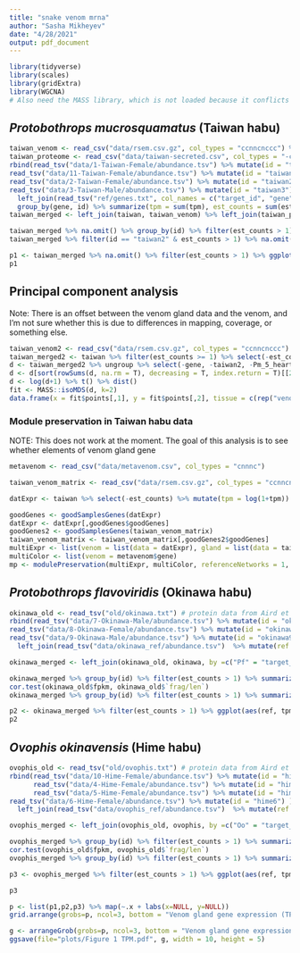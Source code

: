 ```yaml
---
title: "snake venom mrna"
author: "Sasha Mikheyev"
date: "4/28/2021"
output: pdf_document
---
```


```r
library(tidyverse)
library(scales)
library(gridExtra)
library(WGCNA)
# Also need the MASS library, which is not loaded because it conflicts with select
```

## *Protobothrops mucrosquamatus* (Taiwan habu)

```r
taiwan_venom <- read_csv("data/rsem.csv.gz", col_types = "ccnncnccc") %>% filter(tissue == "venom gland") %>% group_by(gene) %>% summarize(ref = mean(tpm))
taiwan_proteome <- read_csv("data/taiwan-secreted.csv", col_types = "-cc", col_names = c("gene", "type"))
rbind(read_tsv("data/1-Taiwan-Female/abundance.tsv") %>% mutate(id = "taiwan1"),
read_tsv("data/11-Taiwan-Female/abundance.tsv") %>% mutate(id = "taiwan11"),
read_tsv("data/2-Taiwan-Female/abundance.tsv") %>% mutate(id = "taiwan2"),
read_tsv("data/3-Taiwan-Male/abundance.tsv") %>% mutate(id = "taiwan3")) %>%
  left_join(read_tsv("ref/genes.txt", col_names = c("target_id", "gene"), col_types = "cc")) %>% na.omit() %>%
  group_by(gene, id) %>% summarize(tpm = sum(tpm), est_counts = sum(est_counts)) -> taiwan
taiwan_merged <- left_join(taiwan, taiwan_venom) %>% left_join(taiwan_proteome) 

taiwan_merged %>% na.omit() %>% group_by(id) %>% filter(est_counts > 1) %>% summarize(cor = cor(tpm, ref), method = "s")
taiwan_merged %>% filter(id == "taiwan2" & est_counts > 1) %>% na.omit() # taiwan2 library doesn't work well

p1 <- taiwan_merged %>% na.omit() %>% filter(est_counts > 1) %>% ggplot(aes(ref, tpm, color = id)) + geom_line(aes(group = gene), color = "grey") + geom_point() + scale_y_log10(labels=trans_format('log10',math_format(10^.x))) +scale_x_log10(labels=trans_format('log10',math_format(10^.x))) + theme_bw() + xlab("Venom gland gene expression (TPM)") + ylab("Venom mRNA level (TPM)") + guides(color = F) + ggtitle("Protobothrops mucrosquamatus") + theme(plot.title = element_text(face = "italic"))
p1
```

## Principal component analysis
Note: There is an offset between the venom gland data and the venom, and I'm not sure whether this is due to differences in mapping, coverage, or something else.
```r
taiwan_venom2 <- read_csv("data/rsem.csv.gz", col_types = "ccnncnccc") %>% select(library, gene, tpm) %>% pivot_wider(names_from = library, values_from = tpm)
taiwan_merged2 <- taiwan %>% filter(est_counts >= 1) %>% select(-est_counts) %>% pivot_wider(names_from = id, values_from= tpm) %>% left_join(taiwan_venom2)
d <- taiwan_merged2 %>% ungroup %>% select(-gene, -taiwan2, -Pm_5_heart) 
d <- d[sort(rowSums(d, na.rm = T), decreasing = T, index.return = T)[[2]][1:2000],]
d <- log(d+1) %>% t() %>% dist()
fit <- MASS::isoMDS(d, k=2)
data.frame(x = fit$points[,1], y = fit$points[,2], tissue = c(rep("venom",3), rep("heart",4), rep("kidney",5), rep("liver", 5), rep("venom gland", 30)) ) %>% ggplot(aes(x,y,color = tissue)) + geom_point() + theme_bw()
```

### Module preservation in Taiwan habu data
NOTE: This does not work at the moment.
The goal of this analysis is to see whether elements of venom gland gene 
```r
metavenom <- read_csv("data/metavenom.csv", col_types = "cnnnc")

taiwan_venom_matrix <- read_csv("data/rsem.csv.gz", col_types = "ccnncnccc") %>% filter(tissue == "venom gland") %>% mutate(tpm = log(1+tpm)) %>% select(library, gene, tpm) %>% pivot_wider(names_from = gene, values_from = tpm) %>% select(-library)

datExpr <- taiwan %>% select(-est_counts) %>% mutate(tpm = log(1+tpm)) %>% pivot_wider(names_from = gene, values_from = tpm) %>% select(-id)

goodGenes <- goodSamplesGenes(datExpr)
datExpr <- datExpr[,goodGenes$goodGenes]
goodGenes2 <- goodSamplesGenes(taiwan_venom_matrix)
taiwan_venom_matrix <- taiwan_venom_matrix[,goodGenes2$goodGenes]
multiExpr <- list(venom = list(data = datExpr), gland = list(data = taiwan_venom_matrix))
multiColor <- list(venom = metavenom$gene)
mp <- modulePreservation(multiExpr, multiColor, referenceNetworks = 1, nPermutations = 200, randomSeed = 1, quickCor = 0, verbose = 3)
```

## *Protobothrops flavoviridis* (Okinawa habu)

```r
okinawa_old <- read_tsv("old/okinawa.txt") # protein data from Aird et al.
rbind(read_tsv("data/7-Okinawa-Male/abundance.tsv") %>% mutate(id = "okinawa7"),
read_tsv("data/8-Okinawa-Female/abundance.tsv") %>% mutate(id = "okinawa8"),
read_tsv("data/9-Okinawa-Male/abundance.tsv") %>% mutate(id = "okinawa9") ) %>% 
  left_join(read_tsv("data/okinawa_ref/abundance.tsv")  %>% mutate(ref = tpm) %>% select(ref, target_id), by = c("target_id")) -> okinawa

okinawa_merged <- left_join(okinawa_old, okinawa, by =c("Pf" = "target_id"))

okinawa_merged %>% group_by(id) %>% filter(est_counts > 1) %>% summarize(cor = cor(tpm, ref), method = "s")
cor.test(okinawa_old$fpkm, okinawa_old$`frag/len`)
okinawa_merged %>% group_by(id) %>% filter(est_counts > 1) %>% summarize(cor = cor(tpm, `frag/len`), method = "s")

p2 <- okinawa_merged %>% filter(est_counts > 1) %>% ggplot(aes(ref, tpm, color = id)) + geom_line(aes(group = Pf), color = "grey")+ geom_point() + scale_y_log10(labels=trans_format('log10',math_format(10^.x))) +scale_x_log10(labels=trans_format('log10',math_format(10^.x))) + theme_bw() + xlab("Venom gland gene expression (TPM)") + ylab("Venom mRNA level (TPM)") + guides(color = F) + ggtitle("Protobothrops flavoviridis") + theme(plot.title = element_text(face = "italic"))
p2
```

## *Ovophis okinavensis* (Hime habu)

```r
ovophis_old <- read_tsv("old/ovophis.txt") # protein data from Aird et al.
rbind(read_tsv("data/10-Hime-Female/abundance.tsv") %>% mutate(id = "hime10"),
      read_tsv("data/4-Hime-Female/abundance.tsv") %>% mutate(id = "hime4"),
      read_tsv("data/5-Hime-Female/abundance.tsv") %>% mutate(id = "hime5"),
read_tsv("data/6-Hime-Female/abundance.tsv") %>% mutate(id = "hime6") ) %>% 
  left_join(read_tsv("data/ovophis_ref/abundance.tsv")  %>% mutate(ref = tpm) %>% select(ref, target_id), by = c("target_id")) -> ovophis

ovophis_merged <- left_join(ovophis_old, ovophis, by =c("Oo" = "target_id"))

ovophis_merged %>% group_by(id) %>% filter(est_counts > 1) %>% summarize(cor = cor(tpm, ref), method = "s")
cor.test(ovophis_old$fpkm, ovophis_old$`frag/len`)
ovophis_merged %>% group_by(id) %>% filter(est_counts > 1) %>% summarize(cor = cor(tpm, `frag/len`), method = "s")

p3 <- ovophis_merged %>% filter(est_counts > 1) %>% ggplot(aes(ref, tpm, color = id))  + geom_line(aes(group = Oo), color = "grey") + geom_point() + scale_y_log10(labels=trans_format('log10',math_format(10^.x))) +scale_x_log10(labels=trans_format('log10',math_format(10^.x))) + theme_bw() + xlab("Venom gland gene expression (TPM)") + ylab("Venom mRNA level (TPM)") + guides(color = F) + ggtitle("Ovophis okinavensis") + theme(plot.title = element_text(face = "italic")) 

p3
```

```r
p <- list(p1,p2,p3) %>% map(~.x + labs(x=NULL, y=NULL))
grid.arrange(grobs=p, ncol=3, bottom = "Venom gland gene expression (TPM)", left = "Venom mRNA level (TPM)")

g <- arrangeGrob(grobs=p, ncol=3, bottom = "Venom gland gene expression (TPM)", left = "Venom mRNA level (TPM)") 
ggsave(file="plots/Figure 1 TPM.pdf", g, width = 10, height = 5) 
```